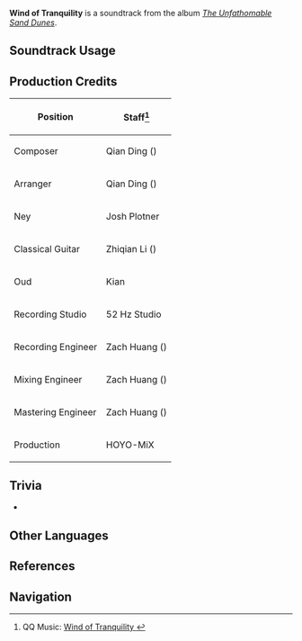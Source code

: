 {{Soundtrack Infobox
|image          = The Unfathomable Sand Dunes.png
|album          = The Unfathomable Sand Dunes
|disc           = 2
|number         = 54
|featured       =
|featured2      =
|featured3      =
|featured_disc  =
|featured_disc2 =
|featured_disc3 =
|youtube_id     = x_oCSYL4u80
|spotify_id     = 6oq4s94oWyNDFQAUQ4ot4n
|previous       = Aspiration of Guardians
|next           = Settlement for Exiles
}}
'''Wind of Tranquility''' is a soundtrack from the album ''[[The Unfathomable Sand Dunes]]''.

==Soundtrack Usage==
{{Soundtrack Usage
|quest    = 
|location = Aaru Village//night
|domain   = 
}}

==Production Credits==
{| class="wikitable"
! Position
! Staff<ref>QQ Music: [https://y.qq.com/n/ryqq/songDetail/002rcrG04HvRQ9 Wind of Tranquility {{zh|宥谧宁息之风}}]</ref>
|-
! Composer
| Qian Ding ({{zh|丁谦}})
|-
! Arranger
| Qian Ding ({{zh|丁谦}})
|-
! Ney
| Josh Plotner
|-
! Classical Guitar
| Zhiqian Li ({{zh|李智谦}})
|-
! Oud
| Kian
|-
! Recording Studio
| 52&nbsp;Hz Studio
|-
! Recording Engineer
| Zach Huang ({{zh|黄巍}})
|-
! Mixing Engineer
| Zach Huang ({{zh|黄巍}})
|-
! Mastering Engineer
| Zach Huang ({{zh|黄巍}})
|-
! Production
| HOYO-MiX
|}
<!--
==Gallery==
<gallery>
</gallery>
-->
==Trivia==
* {{Transclude|Aspiration of Guardians|AaruLeitmotif1|section=1}}

==Other Languages==
{{Other Languages
|en        = Wind of Tranquility
|zhs       = 宥谧宁息之风
|zhs_rm    = Yòumì Níngxī zhī Fēng
|zht       = 宥謐寧息之風
|zht_rm    = Yòumì Níngxí zhī Fēng
|zh_tl     = A Wind Secret and Still
|ja        = 静謐の風
|ja_rm     = Seihitsu no Kaze
|ja_tl     = 
}}

==References==
{{Reflist}}

==Navigation==
{{Soundtrack Navbox|The Unfathomable Sand Dunes}}